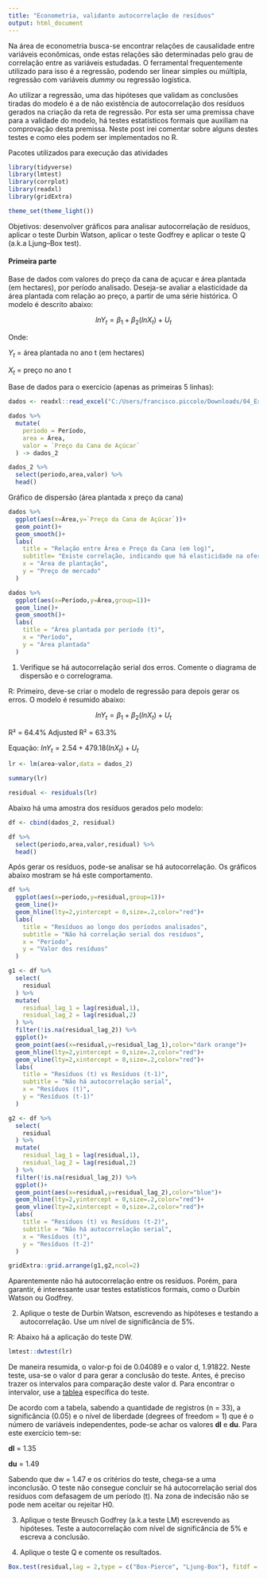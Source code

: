 ```yaml
---
title: "Econometria, validanto autocorrelação de resíduos"
output: html_document
---
```


Na área de econometria busca-se encontrar relações de causalidade entre variáveis econômicas, onde estas relações são determinadas pelo grau de correlação entre as variáveis estudadas. O ferramental frequentemente utilizado para isso é a regressão, podendo ser linear simples ou múltipla, regressão com variáveis *dummy* ou regressão logística. 

Ao utilizar a regressão, uma das hipóteses que validam as conclusões tiradas do modelo é a de não existência de autocorrelação dos resíduos gerados na criação da reta de regressão. Por esta ser uma premissa chave para a validade do modelo, há testes estatísticos formais que auxiliam na comprovação desta premissa. Neste post irei comentar sobre alguns destes testes e como eles podem ser implementados no R.

Pacotes utilizados para execução das atividades
```r
library(tidyverse)
library(lmtest)
library(corrplot)
library(readxl)
library(gridExtra)

theme_set(theme_light())
```

Objetivos: desenvolver gráficos para analisar autocorrelação de resíduos, aplicar o teste Durbin Watson, aplicar o teste Godfrey e aplicar o teste Q (a.k.a Ljung–Box test).

#### **Primeira parte**

Base de dados com valores do preço da cana de açucar e área plantada (em hectares), por período analisado. Deseja-se avaliar a elasticidade da área plantada com relação ao preço, a partir de uma série histórica. O modelo é descrito abaixo:

$$ lnY_t = \beta_1+\beta_2 (lnX_t) + U_t $$

Onde: 

$Y_t$ = área plantada no ano t (em hectares)

$X_t$ = preço no ano t

Base de dados para o exercício (apenas as primeiras 5 linhas):

```r
dados <- readxl::read_excel("C:/Users/francisco.piccolo/Downloads/04_Exercycio_Autocorrelayyo_Dados_Cana.xlsx")

dados %>% 
  mutate(
    periodo = Período,
    area = Área,
    valor = `Preço da Cana de Açúcar`
  ) -> dados_2 
```

```r
dados_2 %>%
  select(periodo,area,valor) %>% 
  head()
```

Gráfico de dispersão (área plantada x preço da cana)

```r
dados %>% 
  ggplot(aes(x=Área,y=`Preço da Cana de Açúcar`))+
  geom_point()+
  geom_smooth()+
  labs(
    title = "Relação entre Área e Preço da Cana (em log)",
    subtitle= "Existe correlação, indicando que há elasticidade na oferta",
    x = "Área de plantação",
    y = "Preço de mercado"
  )
```


```r
dados %>% 
  ggplot(aes(x=Período,y=Área,group=1))+
  geom_line()+
  geom_smooth()+
  labs(
    title = "Área plantada por período (t)",
    x = "Período",
    y = "Área plantada"
  )
```

1. Verifique se há autocorrelação serial dos erros. Comente o diagrama de dispersão e o correlograma.

R: Primeiro, deve-se criar o modelo de regressão para depois gerar os erros. O modelo é resumido abaixo:

$$ lnY_t = \beta_1+\beta_2 (lnX_t) + U_t $$

R² = 64.4%
Adjusted R² = 63.3%

Equação:  $lnY_t = 2.54 + 479.18 (lnX_t) + U_t$

```r
lr <- lm(area~valor,data = dados_2)

summary(lr)

residual <- residuals(lr)
```

Abaixo há uma amostra dos resíduos gerados pelo modelo:

```r
df <- cbind(dados_2, residual)
```

```r
df %>% 
  select(periodo,area,valor,residual) %>% 
  head()
```

Após gerar os resíduos, pode-se analisar se há autocorrelação. Os gráficos abaixo mostram se há este comportamento.

```r
df %>% 
  ggplot(aes(x=periodo,y=residual,group=1))+
  geom_line()+
  geom_hline(lty=2,yintercept = 0,size=.2,color="red")+
  labs(
    title = "Resíduos ao longo dos períodos analisados",
    subtitle = "Não há correlação serial dos resíduos",
    x = "Período",
    y = "Valor dos resíduos"
  )
```

```r
g1 <- df %>% 
  select(
    residual
  ) %>% 
  mutate(
    residual_lag_1 = lag(residual,1),
    residual_lag_2 = lag(residual,2)
  ) %>% 
  filter(!is.na(residual_lag_2)) %>% 
  ggplot()+
  geom_point(aes(x=residual,y=residual_lag_1),color="dark orange")+
  geom_hline(lty=2,yintercept = 0,size=.2,color="red")+
  geom_vline(lty=2,xintercept = 0,size=.2,color="red")+
  labs(
    title = "Resíduos (t) vs Resíduos (t-1)",
    subtitle = "Não há autocorrelação serial",
    x = "Resíduos (t)",
    y = "Resíduos (t-1)"
  )

g2 <- df %>% 
  select(
    residual
  ) %>% 
  mutate(
    residual_lag_1 = lag(residual,1),
    residual_lag_2 = lag(residual,2)
  ) %>% 
  filter(!is.na(residual_lag_2)) %>% 
  ggplot()+
  geom_point(aes(x=residual,y=residual_lag_2),color="blue")+
  geom_hline(lty=2,yintercept = 0,size=.2,color="red")+
  geom_vline(lty=2,xintercept = 0,size=.2,color="red")+
  labs(
    title = "Resíduos (t) vs Resíduos (t-2)",
    subtitle = "Não há autocorrelação serial",
    x = "Resíduos (t)",
    y = "Resíduos (t-2)"
  )

gridExtra::grid.arrange(g1,g2,ncol=2)
```

Aparentemente não há autocorrelação entre os resíduos. Porém, para garantir, é interessante usar testes estatísticos formais, como o Durbin Watson ou Godfrey.

2. Aplique o teste de Durbin Watson, escrevendo as hipóteses e testando a autocorrelação. Use um nível de significância de 5%.

R: Abaixo há a aplicação do teste DW.

```r
lmtest::dwtest(lr)
```

De maneira resumida, o valor-p foi de 0.04089 e o valor d, 1.91822. Neste teste, usa-se o valor d para gerar a conclusão do teste. Antes, é preciso trazer os intervalos para comparação deste valor d. Para encontrar o intervalor, use a [tablea](http://www.portalaction.com.br/analise-de-regressao/33-diagnostico-de-independencia) específica do teste.

De acordo com a tabela, sabendo a quantidade de registros (n = 33), a significância (0.05) e o nível de liberdade (degrees of freedom = 1) que é o número de variáveis independentes, pode-se achar os valores **dl** e **du**. Para este exercício tem-se:

**dl** = 1.35

**du** = 1.49

Sabendo que dw = 1.47 e os critérios do teste, chega-se a uma inconclusão. O teste não consegue concluir se há autocorrelação serial dos resíduos com defasagem de um período (t). Na zona de indecisão não se pode nem aceitar ou rejeitar H0.

3. Aplique o teste Breusch Godfrey (a.k.a teste LM) escrevendo as hipóteses. Teste a autocorrelação com nível de significância de 5% e escreva a conclusão.

4. Aplique o teste Q e comente os resultados.

```r
Box.test(residual,lag = 2,type = c("Box-Pierce", "Ljung-Box"), fitdf = 0)
```










